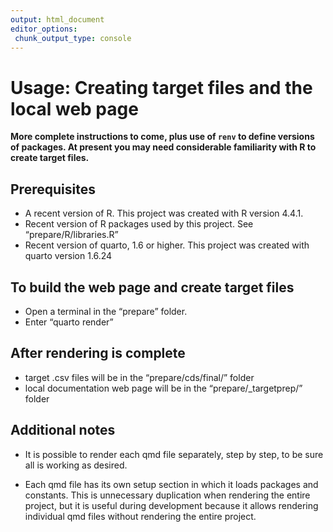 ```yaml
---
output: html_document
editor_options: 
 chunk_output_type: console
---
```


# Usage: Creating target files and the local web page

**More complete instructions to come, plus use of `renv` to define versions of packages. At present you may need considerable familiarity with R to create target files.**

## Prerequisites

-   A recent version of R. This project was created with R version 4.4.1.
-   Recent version of R packages used by this project. See "prepare/R/libraries.R"
-   Recent version of quarto, 1.6 or higher. This project was created with quarto version 1.6.24

## To build the web page and create target files

-   Open a terminal in the "prepare" folder.
-   Enter "quarto render"

## After rendering is complete

-   target .csv files will be in the "prepare/cds/final/" folder
-   local documentation web page will be in the "prepare/\_targetprep/" folder

## Additional notes

-   It is possible to render each qmd file separately, step by step, to be sure all is working as desired.

-   Each qmd file has its own setup section in which it loads packages and constants. This is unnecessary duplication when rendering the entire project, but it is useful during development because it allows rendering individual qmd files without rendering the entire project.
